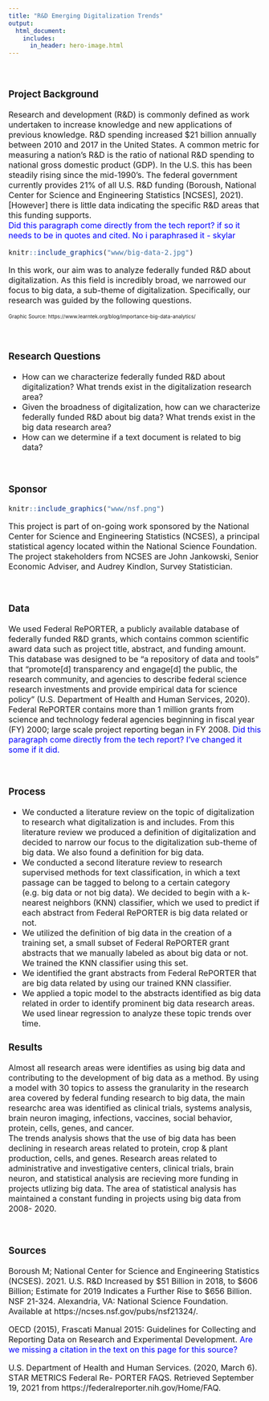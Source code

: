 ```yaml
---
title: "R&D Emerging Digitalization Trends"
output:
  html_document:
    includes:
      in_header: hero-image.html
---
```

<font size="3">

<br />

### **Project Background**  
Research and development (R&D) is commonly defined as work undertaken to increase knowledge and new applications of previous knowledge. R&D spending increased $21 billion annually between 2010 and 2017 in the United States. A common metric for measuring a nation's R&D is the ratio of national R&D spending to national gross domestic product (GDP). In the U.S. this has been steadily rising since the mid-1990's. The federal government currently provides 21% of all U.S. R&D funding (Boroush, National Center for Science and Engineering Statistics [NCSES], 2021). [However] there is little data indicating the specific R&D areas that this funding supports.  
<span style="color:blue">Did this paragraph come directly from the tech report? if so it needs to be in quotes and cited. No i paraphrased it - skylar </span>

```r
knitr::include_graphics("www/big-data-2.jpg")
```

In this work, our aim was to analyze federally funded R&D about digitalization.  As this field is incredibly broad, we narrowed our focus to big data, a sub-theme of digitalization.  Specifically, our research was guided by the following questions.

<font size="1"> Graphic Source: https://www.learntek.org/blog/importance-big-data-analytics/</font>

<br />

### **Research Questions**
* How can we characterize federally funded R&D about digitalization? What trends exist in the digitalization research area?  
* Given the broadness of digitalization, how can we characterize federally funded R&D about big data? What trends exist in the big data research area?  
* How can we determine if a text document is related to big data?

<br />

### **Sponsor** 

```r
knitr::include_graphics("www/nsf.png")
```

This project is part of on-going work sponsored by the National Center for Science and Engineering Statistics (NCSES), a principal statistical agency located within the National Science Foundation. The project stakeholders from NCSES are John Jankowski, Senior Economic Adviser, and Audrey Kindlon, Survey Statistician.

<br />

### **Data**  
We used Federal RePORTER, a publicly available database of federally funded R&D grants, which contains common scientific award data such as project title, abstract, and funding amount. This database was designed to be “a repository of data and tools” that “promote[d] transparency and engage[d] the public, the research community, and agencies to describe federal science research investments and provide empirical data for science policy” (U.S. Department of Health and Human Services, 2020). Federal RePORTER contains more than 1 million grants from science and technology federal agencies beginning in fiscal year (FY) 2000; large scale project reporting began in FY 2008.  <span style="color:blue">Did this paragraph come directly from the tech report? I've changed it some if it did.</span>
  
<br />

### **Process**  
* We conducted a literature review on the topic of digitalization to research what digitalization is and includes.  From this literature review we produced a definition of digitalization and decided to narrow our focus to the digitalization sub-theme of big data.  We also found a definition for big data.
* We conducted a second literature review to research supervised methods for text classification, in which a text passage can be tagged to belong to a certain category (e.g. big data or not big data). We decided to begin with a k-nearest neighbors (KNN) classifier, which we used to predict if each abstract from Federal RePORTER is big data related or not.
* We utilized the definition of big data in the creation of a training set, a small subset of Federal RePORTER grant abstracts that we manually labeled as about big data or not.  We trained the KNN classifier using this set.
* We identified the grant abstracts from Federal RePORTER that are big data related by using our trained KNN classifier. 
* We applied a topic model to the abstracts identified as big data related in order to identify prominent big data research areas.  We used linear regression to analyze these topic trends over time.  

### **Results**  
Almost all research areas were identifies as using big data and contributing to the development of big data as a method. By using  a model with 30 topics to assess the granularity in the research area covered by federal funding research to big data, the main researchc area was identified as clinical trials, systems analysis, brain neuron imaging, infections, vaccines, social behavior, protein, cells, genes, and cancer.   
The trends analysis shows that the use of big data has been declining in research areas related to protein, crop & plant production, cells, and genes. Research areas related to administrative and investigative centers, clinical trials, brain neuron, and statistical analysis are recieving more funding in projects utlizing big data. The area of statistical analysis has maintained a constant funding in projects using big data from 2008- 2020.   



<br />


### **Sources**
Boroush M; National Center for Science and Engineering Statistics (NCSES). 2021. U.S. R&D Increased by \$51 Billion in 2018, to \$606 Billion; Estimate for 2019 Indicates a Further Rise to $656 Billion. NSF 21-324. Alexandria, VA: National Science Foundation. Available at https://ncses.nsf.gov/pubs/nsf21324/.

OECD (2015), Frascati Manual 2015: Guidelines for Collecting and Reporting Data on Research and Experimental Development.  <span style="color:blue">Are we missing a citation in the text on this page for this source?</span>

U.S. Department of Health and Human Services. (2020, March 6). STAR METRICS Federal Re- PORTER FAQS. Retrieved September 19, 2021 from https://federalreporter.nih.gov/Home/FAQ.
